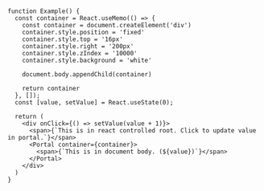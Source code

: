 
<br />

<Documenter>

```preview
function Example() {
  const container = React.useMemo(() => {
    const container = document.createElement('div')
    container.style.position = 'fixed'
    container.style.top = '16px'
    container.style.right = '200px'
    container.style.zIndex = '10000'
    container.style.background = 'white'

    document.body.appendChild(container)

    return container
  }, []);
  const [value, setValue] = React.useState(0);

  return (
    <div onClick={() => setValue(value + 1)}>
      <span>{`This is in react controlled root. Click to update value in portal.`}</span>
      <Portal container={container}>
        <span>{`This is in document body. (${value})`}</span>
      </Portal>
    </div>
  )
}
```

</Documenter>
